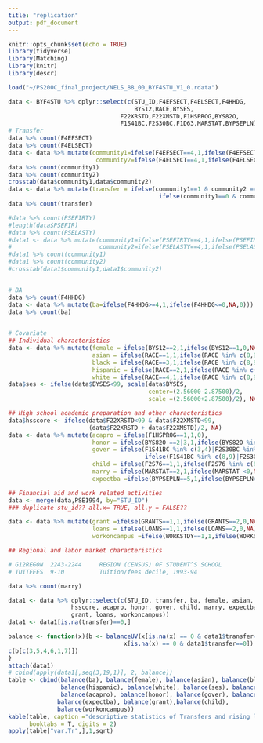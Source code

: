 ```yaml
---
title: "replication"
output: pdf_document
---
```


```r
knitr::opts_chunk$set(echo = TRUE)
library(tidyverse)
library(Matching)
library(knitr)
library(descr)
```

```r
load("~/PS200C_final_project/NELS_88_00_BYF4STU_V1_0.rdata")
```

```r
data <- BYF4STU %>% dplyr::select(c(STU_ID,F4EFSECT,F4ELSECT,F4HHDG, 
                                    BYS12,RACE,BYSES,
                                F22XRSTD,F22XMSTD,F1HSPROG,BYS82O,
                                F1S41BC,F2S30BC,F1D63,MARSTAT,BYPSEPLN))
# Transfer
data %>% count(F4EFSECT)
data %>% count(F4ELSECT)
data <- data %>% mutate(community1=ifelse(F4EFSECT==4,1,ifelse(F4EFSECT %in% c(5,6),0,NA)),
                         community2=ifelse(F4ELSECT==4,1,ifelse(F4ELSECT %in% c(5,6),0,NA)))
data %>% count(community1)
data %>% count(community2)
crosstab(data$community1,data$community2)
data <- data %>% mutate(transfer = ifelse(community1==1 & community2 ==0, 1, 
                                           ifelse(community1==0 & community2 ==0, 0,NA)))
data %>% count(transfer)

#data %>% count(PSEFIRTY)
#length(data$PSEFIR)
#data %>% count(PSELASTY)
#data1 <- data %>% mutate(community1=ifelse(PSEFIRTY==4,1,ifelse(PSEFIRTY %in% c(5,6),0,NA)),
#                         community2=ifelse(PSELASTY==4,1,ifelse(PSELASTY %in% c(5,6),0,NA)))
#data1 %>% count(community1)
#data1 %>% count(community2)
#crosstab(data1$community1,data1$community2)


# BA 
data %>% count(F4HHDG)
data <- data %>% mutate(ba=ifelse(F4HHDG>=4,1,ifelse(F4HHDG<=0,NA,0)))
data %>% count(ba)
                     

# Covariate
## Individual characteristics
data <- data %>% mutate(female = ifelse(BYS12==2,1,ifelse(BYS12==1,0,NA)),
                        asian = ifelse(RACE==1,1,ifelse(RACE %in% c(8,9),NA,0)),
                        black = ifelse(RACE==3,1,ifelse(RACE %in% c(8,9),NA,0)), 
                        hispanic = ifelse(RACE==2,1,ifelse(RACE %in% c(8,9),NA,0)), 
                        white = ifelse(RACE==4,1,ifelse(RACE %in% c(8,9),NA,0)))
data$ses <- ifelse(data$BYSES<99, scale(data$BYSES,
                                        center=(2.56000-2.87500)/2, 
                                        scale =(2.56000+2.87500)/2), NA)

## High school academic preparation and other characteristics
data$hsscore <- ifelse(data$F22XRSTD<99 & data$F22XMSTD<99,
                       (data$F22XRSTD + data$F22XMSTD)/2, NA)
data <- data %>% mutate(acapro = ifelse(F1HSPROG==1,1,0),
                        honor = ifelse(BYS82O ==2|3,1,ifelse(BYS82O %in% c(8,9),NA,0)),
                        gover = ifelse(F1S41BC %in% c(3,4)|F2S30BC %in% c(3,4),1,
                                       ifelse(F1S41BC %in% c(8,9)|F2S30BC %in% c(8,9),NA,0)), 
                        child = ifelse(F2S76==1,1,ifelse(F2S76 %in% c(8,9),NA,0)),
                        marry = ifelse(MARSTAT==2,1,ifelse(MARSTAT <0,NA,0)),
                        expectba =ifelse(BYPSEPLN==5,1,ifelse(BYPSEPLN>=98,NA,0)))

## Financial aid and work related activities
data <- merge(data,PSE1994, by="STU_ID") 
### duplicate stu_id?? all.x= TRUE, all.y = FALSE??

data <- data %>% mutate(grant =ifelse(GRANTS==1,1,ifelse(GRANTS==2,0,NA)),
                        loans = ifelse(LOANS==1,1,ifelse(LOANS==2,0,NA)),
                        workoncampus =ifelse(WORKSTDY==1,1,ifelse(WORKSTDY==2,0,NA)))

## Regional and labor market characteristics

# G12REGON  2243-2244     REGION (CENSUS) OF STUDENT^S SCHOOL
# TUITFEES  9-10          Tuition/fees decile, 1993-94

data %>% count(marry)

```

```r
data1 <- data %>% dplyr::select(c(STU_ID, transfer, ba, female, asian, black, hispanic, white, ses,
                  hsscore, acapro, honor, gover, child, marry, expectba, 
                  grant, loans, workoncampus)) 
data1 <- data1[is.na(transfer)==0,]

balance <- function(x){b <- balanceUV(x[is.na(x) == 0 & data1$transfer==1],
                                 x[is.na(x) == 0 & data1$transfer==0])
c(b[c(3,5,4,6,1,7)])
}
attach(data1)
# cbind(apply(data1[,seq(3,19,1)], 2, balance))
table <- cbind(balance(ba), balance(female), balance(asian), balance(black),
               balance(hispanic), balance(white), balance(ses), balance(hsscore),
               balance(acapro), balance(honor), balance(gover), balance(child),
              balance(expectba), balance(grant),balance(child),
              balance(workoncampus))
kable(table, caption ="descriptive statistics of Transfers and rising loans students", 
      booktabs = T, digits = 2)
apply(table["var.Tr",],1,sqrt)
```

